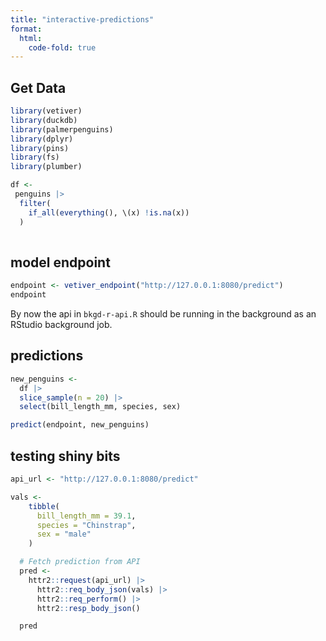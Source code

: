 ```yaml
---
title: "interactive-predictions"
format:
  html:
    code-fold: true
---
```


## Get Data

```r
library(vetiver)
library(duckdb)
library(palmerpenguins)
library(dplyr)
library(pins)
library(fs)
library(plumber)
```

```r
df <- 
 penguins |> 
  filter(
    if_all(everything(), \(x) !is.na(x))
  )
  
```


## model endpoint

```r
endpoint <- vetiver_endpoint("http://127.0.0.1:8080/predict")
endpoint

```

By now the api in `bkgd-r-api.R` should be running in the background
as an RStudio background job.


## predictions

```r
new_penguins <- 
  df |> 
  slice_sample(n = 20) |> 
  select(bill_length_mm, species, sex)

predict(endpoint, new_penguins)

```


## testing shiny bits

```r

api_url <- "http://127.0.0.1:8080/predict"

vals <- 
    tibble(
      bill_length_mm = 39.1,
      species = "Chinstrap",
      sex = "male"
    )

  # Fetch prediction from API
  pred <- 
    httr2::request(api_url) |>
      httr2::req_body_json(vals) |>
      httr2::req_perform() |>
      httr2::resp_body_json()

  pred
  
```

